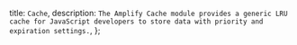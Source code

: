   title: `Cache`,
  description: `The Amplify Cache module provides a generic LRU cache for JavaScript developers to store data with priority and expiration settings.`,
};